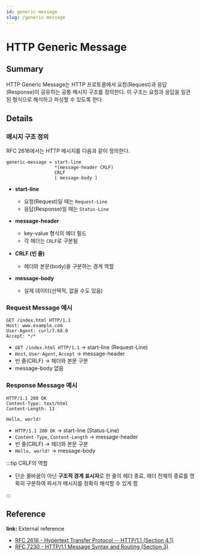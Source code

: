```yaml
---
id: generic-message
slug: /generic-message
---
```


# HTTP Generic Message

## Summary

HTTP Generic Message는 HTTP 프로토콜에서 요청(Request)과 응답(Response)이 공유하는 공통 메시지 구조를 정의한다. 이 구조는 요청과 응답을 일관된 형식으로 해석하고 파싱할 수 있도록 한다.

## Details

### 메시지 구조 정의

RFC 2616에서는 HTTP 메시지를 다음과 같이 정의한다.

```
generic-message = start-line
                  *(message-header CRLF)
                  CRLF
                  [ message-body ]
```

- **start-line**
  - 요청(Request)일 때는 `Request-Line`
  - 응답(Response)일 때는 `Status-Line`

- **message-header**
  - key-value 형식의 헤더 필드
  - 각 헤더는 `CRLF`로 구분됨

- **CRLF (빈 줄)**
  - 헤더와 본문(body)을 구분하는 경계 역할

- **message-body**
  - 실제 데이터(선택적, 없을 수도 있음)

### Request Message 예시

```
GET /index.html HTTP/1.1
Host: www.example.com
User-Agent: curl/7.68.0
Accept: */*

```

- `GET /index.html HTTP/1.1` → start-line (Request-Line)
- `Host`, `User-Agent`, `Accept` → message-header
- 빈 줄(CRLF) → 헤더와 본문 구분
- message-body 없음

### Response Message 예시

```
HTTP/1.1 200 OK
Content-Type: text/html
Content-Length: 13

Hello, world!
```

- `HTTP/1.1 200 OK` → start-line (Status-Line)
- `Content-Type`, `Content-Length` → message-header
- 빈 줄(CRLF) → 헤더와 본문 구분
- `Hello, world!` → message-body

:::tip CRLF의 역할

- 단순 줄바꿈이 아닌 **구조적 경계 표시자**로 한 줄의 헤더 종료, 헤더 전체의 종료를 명확히 구분하여 파서가 메시지를 정확히 해석할 수 있게 함 

:::

## Reference

**link:** External reference

- [RFC 2616 - Hypertext Transfer Protocol -- HTTP/1.1 (Section 4.1)](https://datatracker.ietf.org/doc/html/rfc2616#section-4.1)
- [RFC 7230 - HTTP/1.1 Message Syntax and Routing (Section 3)](https://datatracker.ietf.org/doc/html/rfc7230#section-3)
